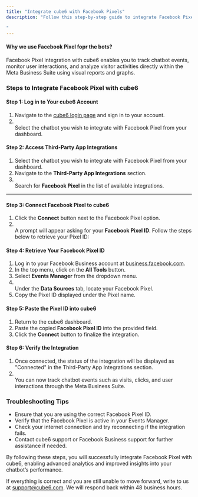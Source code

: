 ```yaml
---
title: "Integrate cube6 with Facebook Pixels"
description: "Follow this step-by-step guide to integrate Facebook Pixel with your cube6 account effectively.

"
---
```


#### **Why we use Facebook Pixel fopr the bots?**

Facebook Pixel integration with cube6 enables you to track chatbot events, monitor user interactions, and analyze visitor activities directly within the Meta Business Suite using visual reports and graphs.

### **Steps to Integrate Facebook Pixel with cube6**

#### **Step 1: Log in to Your cube6 Account**

1. Navigate to the [cube6 login page](https://cube6.com/) and sign in to your account.
2. \
   Select the chatbot you wish to integrate with Facebook Pixel from your dashboard.

#### **Step 2: Access Third-Party App Integrations**

1. Select the chatbot you wish to integrate with Facebook Pixel from your dashboard.
2. Navigate to the **Third-Party App Integrations** section.
3. \
   Search for **Facebook Pixel** in the list of available integrations.

---

#### **Step 3: Connect Facebook Pixel to cube6**

1. Click the **Connect** button next to the Facebook Pixel option.
2. \
   A prompt will appear asking for your **Facebook Pixel ID**. Follow the steps below to retrieve your Pixel ID:

#### **Step 4: Retrieve Your Facebook Pixel ID**

1. Log in to your Facebook Business account at [business.facebook.com](http://business.facebook.com).
2. In the top menu, click on the **All Tools** button.
3. Select **Events Manager** from the dropdown menu.
4. \
   Under the **Data Sources** tab, locate your Facebook Pixel.
5. Copy the Pixel ID displayed under the Pixel name.

#### **Step 5: Paste the Pixel ID into cube6**

1. Return to the cube6 dashboard.
2. Paste the copied **Facebook Pixel ID** into the provided field.
3. Click the **Connect** button to finalize the integration.

#### **Step 6: Verify the Integration**

1. Once connected, the status of the integration will be displayed as "Connected" in the Third-Party App Integrations section.
2. \
   You can now track chatbot events such as visits, clicks, and user interactions through the Meta Business Suite.

### **Troubleshooting Tips**

- Ensure that you are using the correct Facebook Pixel ID.
- Verify that the Facebook Pixel is active in your Events Manager.
- Check your internet connection and try reconnecting if the integration fails.
- Contact cube6 support or Facebook Business support for further assistance if needed.

By following these steps, you will successfully integrate Facebook Pixel with cube6, enabling advanced analytics and improved insights into your chatbot’s performance.

If everything is correct and you are still unable to move forward, write to us at [support@cube6.com](mailto:support@cube6.com). We will respond back within 48 business hours.
